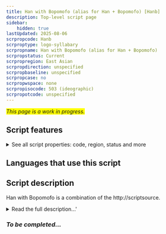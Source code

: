 ```yaml
---
title: Han with Bopomofo (alias for Han + Bopomofo) [Hanb]
description: Top-level script page
sidebar:
    hidden: true
lastUpdated: 2025-08-06
scrpropcode: Hanb
scrproptype: logo-syllabary
scrpropname: Han with Bopomofo (alias for Han + Bopomofo)
scrpropstatus: Current
scrpropregion: East Asian
scrpropdirection: unspecified
scrpropbaseline: unspecified
scrpropcase: no
scrpropwspace: none
scrpropisocode: 503 (ideographic)
scrpropotcode: unspecified
---
```


<span style='background-color:yellow'>_This page is a work in progress._</span>


## Script features

<details>
<summary> See all script properties: code, region, status and more</summary>
<ScriptInfo />
</details>

## Languages that use this script

<WsList script='Hanb' wsMax='5' />

## Script description

Han with Bopomofo is a combination of the http://scriptsource.

<details><summary>Read the full description...'</summary>_Not yet available._</details>

### _To be completed..._

